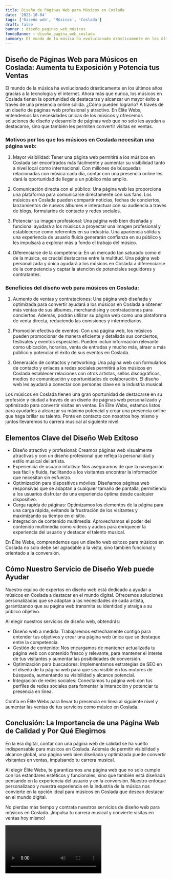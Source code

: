 ```yaml
---
title: Diseño de Páginas Web para Músicos en Coslada
date: '2023-10-04'
tags: ['Diseño web', 'Músicos', 'Coslada']
draft: false
banner : diseño_paginas_web_músicos
fondoBanner : diseño_pagina_web_coslada
summary: El mundo de la música ha evolucionado drásticamente en los últimos años gracias a la tecnología y el internet. Ahora más que nunca, los músicos en Coslada tienen la oportunidad de destacarse y alcanzar un mayor éxito a través de una presencia online sólida. ¿Cómo pueden lograrlo? A través de un diseño de páginas web profesional y atractivo. En Élite Webs, entendemos las necesidades únicas de los músicos y ofrecemos soluciones de diseño y desarrollo de páginas web que no solo les ayudan a destacarse, sino que también les permiten convertir visitas en ventas.
---
```


## Diseño de Páginas Web para Músicos en Coslada: Aumenta tu Exposición y Potencia tus Ventas

El mundo de la música ha evolucionado drásticamente en los últimos años gracias a la tecnología y el internet. Ahora más que nunca, los músicos en Coslada tienen la oportunidad de destacarse y alcanzar un mayor éxito a través de una presencia online sólida. ¿Cómo pueden lograrlo? A través de un diseño de páginas web profesional y atractivo. En Élite Webs, entendemos las necesidades únicas de los músicos y ofrecemos soluciones de diseño y desarrollo de páginas web que no solo les ayudan a destacarse, sino que también les permiten convertir visitas en ventas.

### Motivos por los que los músicos en Coslada necesitan una página web:

1. Mayor visibilidad: Tener una página web permitirá a los músicos en Coslada ser encontrados más fácilmente y aumentar su visibilidad tanto a nivel local como internacional. Con millones de búsquedas relacionadas con música cada día, contar con una presencia online les dará la oportunidad de llegar a un público más amplio.

2. Comunicación directa con el público: Una página web les proporciona una plataforma para comunicarse directamente con sus fans. Los músicos en Coslada pueden compartir noticias, fechas de conciertos, lanzamientos de nuevos álbumes e interactuar con su audiencia a través de blogs, formularios de contacto y redes sociales.

3. Potenciar su imagen profesional: Una página web bien diseñada y funcional ayudará a los músicos a proyectar una imagen profesional y establecerse como referentes en su industria. Una apariencia sólida y una experiencia de usuario fluida generarán confianza en su público y les impulsará a explorar más a fondo el trabajo del músico.

4. Diferenciarse de la competencia: En un mercado tan saturado como el de la música, es crucial destacarse entre la multitud. Una página web personalizada y única ayudará a los músicos en Coslada a diferenciarse de la competencia y captar la atención de potenciales seguidores y contratantes.

### Beneficios del diseño web para músicos en Coslada:

1. Aumento de ventas y contrataciones: Una página web diseñada y optimizada para convertir ayudará a los músicos en Coslada a obtener más ventas de sus álbumes, merchandising y contrataciones para conciertos. Además, podrán utilizar su página web como una plataforma de venta directa, reduciendo las comisiones y intermediarios.

2. Promoción efectiva de eventos: Con una página web, los músicos pueden promocionar de manera eficiente y detallada sus conciertos, festivales y eventos especiales. Pueden incluir información relevante como ubicación, horarios, venta de entradas y mucho más, atraer a más público y potenciar el éxito de sus eventos en Coslada.

3. Generación de contactos y networking: Una página web con formularios de contacto y enlaces a redes sociales permitirá a los músicos en Coslada establecer relaciones con otros artistas, sellos discográficos, medios de comunicación y oportunidades de colaboración. El diseño web les ayudará a conectar con personas clave en la industria musical.

Los músicos en Coslada tienen una gran oportunidad de destacarse en su profesión y ciudad a través de un diseño de páginas web personalizado y optimizado para convertir visitas en ventas. En Élite Webs, estamos listos para ayudarles a alcanzar su máximo potencial y crear una presencia online que haga brillar su talento. Ponte en contacto con nosotros hoy mismo y juntos llevaremos tu carrera musical al siguiente nivel.

<GifSeo />

<Cta />

## Elementos Clave del Diseño Web Exitoso

- Diseño atractivo y profesional: Creamos páginas web visualmente atractivas y con un diseño profesional que refleja la personalidad y estilo musical del artista.
- Experiencia de usuario intuitiva: Nos aseguramos de que la navegación sea fácil y fluida, facilitando a los visitantes encontrar la información que necesitan sin esfuerzo.
- Optimización para dispositivos móviles: Diseñamos páginas web responsivas que se adaptan a cualquier tamaño de pantalla, permitiendo a los usuarios disfrutar de una experiencia óptima desde cualquier dispositivo.
- Carga rápida de páginas: Optimizamos los elementos de la página para una carga rápida, evitando la frustración de los visitantes y maximizando su tiempo en el sitio.
- Integración de contenido multimedia: Aprovechamos el poder del contenido multimedia como videos y audios para enriquecer la experiencia del usuario y destacar el talento musical.

En Élite Webs, comprendemos que un diseño web exitoso para músicos en Coslada no solo debe ser agradable a la vista, sino también funcional y orientado a la conversión.

## Cómo Nuestro Servicio de Diseño Web puede Ayudar

Nuestro equipo de expertos en diseño web está dedicado a ayudar a músicos en Coslada a destacar en el mundo digital. Ofrecemos soluciones personalizadas que se adaptan a las necesidades de cada artista, garantizando que su página web transmita su identidad y atraiga a su público objetivo.

Al elegir nuestros servicios de diseño web, obtendrás:

- Diseño web a medida: Trabajaremos estrechamente contigo para entender tus objetivos y crear una página web única que se destaque entre la competencia.
- Gestión de contenido: Nos encargamos de mantener actualizada tu página web con contenido fresco y relevante, para mantener el interés de tus visitantes y aumentar las posibilidades de conversión.
- Optimización para buscadores: Implementamos estrategias de SEO en el diseño de tu página web para que sea visible en los motores de búsqueda, aumentando su visibilidad y alcance potencial.
- Integración de redes sociales: Conectamos tu página web con tus perfiles de redes sociales para fomentar la interacción y potenciar tu presencia en línea.

Confía en Élite Webs para llevar tu presencia en línea al siguiente nivel y aumentar las ventas de tus servicios como músico en Coslada.

## Conclusión: La Importancia de una Página Web de Calidad y Por Qué Elegirnos

En la era digital, contar con una página web de calidad se ha vuelto indispensable para músicos en Coslada. Además de permitir visibilidad y alcance global, una página web bien diseñada y optimizada puede convertir visitantes en ventas, impulsando tu carrera musical.

Al elegir Élite Webs, te garantizamos una página web que no solo cumple con los estándares estéticos y funcionales, sino que también está diseñada pensando en la experiencia del usuario y en la conversión. Nuestro enfoque personalizado y nuestra experiencia en la industria de la música nos convierte en la opción ideal para músicos en Coslada que desean destacar en el mundo digital.

No pierdas más tiempo y contrata nuestros servicios de diseño web para músicos en Coslada. ¡Impulsa tu carrera musical y convierte visitas en ventas hoy mismo!

<Video />

<CtaBot job='Músicos' city='Coslada'/>

<Gmaps query='Coslada+españa+maps' />
